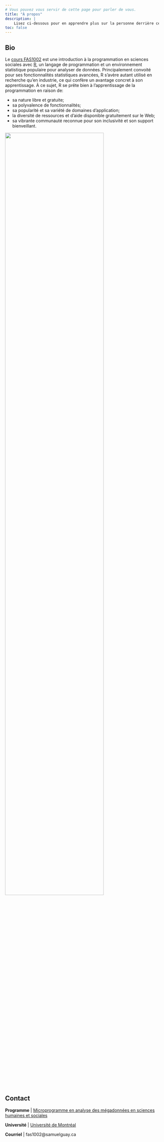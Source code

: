 ```yaml
---
# Vous pouvez vous servir de cette page pour parler de vous.
title: "À propos"
description: |
    Lisez ci-dessous pour en apprendre plus sur la personne derrière ce rapport.
toc: false
---
```



## Bio 

Le [cours FAS1002](https://admission.umontreal.ca/cours-et-horaires/cours/fas-1002/) est une introduction à la programmation en sciences sociales avec [R](https://www.r-project.org/), un langage de programmation et un environnement statistique populaire pour analyser de données. Principalement convoité pour ses fonctionnalités statistiques avancées, R s’avère autant utilisé en recherche qu’en industrie, ce qui confère un avantage concret à son apprentissage. À ce sujet, R se prête bien à l’apprentissage de la programmation en raison de:

* sa nature libre et gratuite;
* sa polyvalence de fonctionnalités;
* sa popularité et sa variété de domaines d’application;
* la diversité de ressources et d’aide disponible gratuitement sur le Web;
* sa vibrante communauté reconnue pour son inclusivité et son support bienveillant. 

<aside>
![](static/images/FAS1002.png){width=80%}
</aside>


## Contact

**Programme** | [Microprogramme en analyse des mégadonnées en sciences humaines et sociales](https://admission.umontreal.ca/programmes/microprogramme-de-1er-cycle-en-analyse-des-megadonnees-en-sciences-humaines-et-sociales/structure-du-programme/)

**Université** | [Université de Montréal](https://umontreal.ca)

**Courriel** | fas1002@samuelguay.ca


